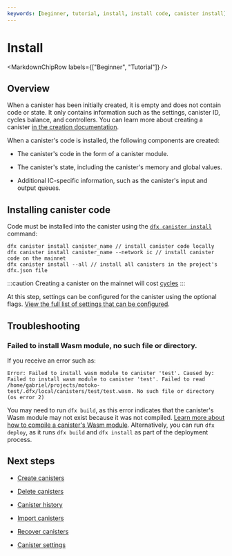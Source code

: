 ```yaml
---
keywords: [beginner, tutorial, install, install code, canister install]
---
```



# Install

<MarkdownChipRow labels={["Beginner", "Tutorial"]} />

## Overview

When a <GlossaryTooltip>canister</GlossaryTooltip> has been initially created, it is empty and does not contain code or state. It only contains information such as the settings, canister ID, cycles balance, and controllers. You can learn more about creating a canister [in the creation documentation](/docs/current/developer-docs/smart-contracts/create). 

When a canister's code is installed, the following components are created:

- The canister's code in the form of a canister module.

- The canister's state, including the canister's memory and global values.

- Additional IC-specific information, such as the canister's input and output queues. 

## Installing canister code

Code must be installed into the canister using the [`dfx canister install`](/docs/current/developer-docs/developer-tools/cli-tools/cli-reference/dfx-canister#dfx-canister-install) command:

```
dfx canister install canister_name // install canister code locally
dfx canister install canister_name --network ic // install canister code on the mainnet
dfx canister install --all // install all canisters in the project's dfx.json file
```

:::caution 
Creating a canister on the mainnet will cost [cycles](/docs/current/developer-docs/getting-started/cycles/cycles-faucet)
:::

At this step, settings can be configured for the canister using the optional flags. [View the full list of settings that can be configured](/docs/current/developer-docs/developer-tools/cli-tools/cli-reference/dfx-canister#options-1).


## Troubleshooting

### Failed to install Wasm module, no such file or directory.

If you receive an error such as:

```
Error: Failed to install wasm module to canister 'test'. Caused by: Failed to install wasm module to canister 'test'. Failed to read /home/gabriel/projects/motoko-test/.dfx/local/canisters/test/test.wasm. No such file or directory (os error 2)
```

You may need to run `dfx build`, as this error indicates that the canister's Wasm module may not exist because it was not compiled. [Learn more about how to compile a canister's Wasm module](compile.mdx). Alternatively, you can run `dfx deploy`, as it runs `dfx build` and `dfx install` as part of the deployment process.

## Next steps

- [Create canisters](/docs/current/developer-docs/smart-contracts/create)

- [Delete canisters](/docs/current/developer-docs/smart-contracts/maintain/delete)

- [Canister history](/docs/current/developer-docs/smart-contracts/maintain/history)

- [Import canisters](//docs/current/developer-docs/smart-contracts/maintain/import)

- [Recover canisters](/docs/current/developer-docs/smart-contracts/maintain/recovery)

- [Canister settings](/docs/current/developer-docs/smart-contracts/maintain/settings)
